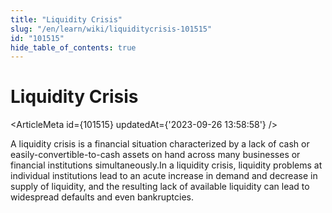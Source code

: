 ```yaml
---
title: "Liquidity Crisis"
slug: "/en/learn/wiki/liquiditycrisis-101515"
id: "101515"
hide_table_of_contents: true
---
```



# Liquidity Crisis

<ArticleMeta id={101515} updatedAt={'2023-09-26 13:58:58'} />
<div className='border-solid border-b border-t-0 my-4 border-[var(--ifm-color-gray-300)]' />

A liquidity crisis is a financial situation characterized by a lack of cash or easily-convertible-to-cash assets on hand across many businesses or financial institutions simultaneously.In a liquidity crisis, liquidity problems at individual institutions lead to an acute increase in demand and decrease in supply of liquidity, and the resulting lack of available liquidity can lead to widespread defaults and even bankruptcies.
